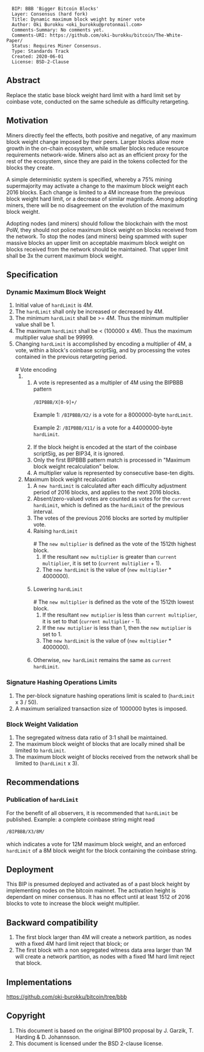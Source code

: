 <pre>
  BIP: BBB 'Bigger Bitcoin Blocks'
  Layer: Consensus (hard fork)
  Title: Dynamic maximum block weight by miner vote
  Author: Oki Burokku <oki_burokku@protonmail.com>
  Comments-Summary: No comments yet.
  Comments-URI: https://github.com/oki-burokku/bitcoin/The-White-Paper/
  Status: Requires Miner Consensus.
  Type: Standards Track
  Created: 2020-06-01
  License: BSD-2-Clause
</pre>

==Abstract==

Replace the static base block weight hard limit with a hard limit set by coinbase vote, conducted on the same schedule as difficulty retargeting.

==Motivation==

Miners directly feel the effects, both positive and negative, of any maximum block weight change imposed by their peers.  Larger blocks allow more growth in the on-chain ecosystem, while smaller blocks reduce resource requirements network-wide.  Miners also act as an efficient proxy for the rest of the ecosystem, since they are paid in the tokens collected for the blocks they create.

A simple deterministic system is specified, whereby a 75% mining supermajority may activate a change to the maximum block weight each 2016 blocks.  Each change is limited to a 4M increase from the previous block weight hard limit, or a decrease of similar magnitude.  Among adopting miners, there will be no disagreement on the evolution of the maximum block weight.

Adopting nodes (and miners) should follow the blockchain with the most PoW, they should not police maximum block weight on blocks received from the network. To stop the nodes (and miners) being spammed with super massive blocks an upper limit on acceptable maximum block weight on blocks received from the network should be maintained. That upper limit shall be 3x the current maximum block weight. 

==Specification==

===Dynamic Maximum Block Weight===
# Initial value of <code>hardLimit</code> is 4M.
# The <code>hardLimit</code> shall only be increased or decreased by 4M.
# The minimum <code>hardLimit</code> shall be >= 4M. Thus the minimum multiplier value shall be 1.
# The maximum <code>hardLimit</code> shall be < (100000 x 4M). Thus the maximum multiplier value shall be 99999.
# Changing <code>hardLimit</code> is accomplished by encoding a multiplier of 4M, a vote, within a block's coinbase scriptSig, and by processing the votes contained in the previous retargeting period.<br /><br />
## Vote encoding
### A vote is represented as a multipler of 4M using the BIPBBB pattern<br /><br /><code>/BIPBBB/X[0-9]+/</code><br /><br />Example 1: <code>/BIPBBB/X2/</code> is a vote for a 8000000-byte <code>hardLimit</code>.<br /><br />Example 2: <code>/BIPBBB/X11/</code> is a vote for a 44000000-byte <code>hardLimit</code>.<br /><br />
### If the block height is encoded at the start of the coinbase scriptSig, as per BIP34, it is ignored.
### Only the first BIPBBB pattern match is processed in "Maximum block weight recalculation" below.
### A multiplier value is represented by consecutive base-ten digits.
## Maximum block weight recalculation
### A <code>new hardLimit</code> is calculated after each difficulty adjustment period of 2016 blocks, and applies to the next 2016 blocks.
### Absent/zero-valued votes are counted as votes for the <code>current hardLimit</code>, which is defined as the <code>hardLimit</code> of the previous interval.
### The votes of the previous 2016 blocks are sorted by multiplier vote.
### Raising <code>hardLimit</code><br /><br />
#### The <code>new multiplier</code> is defined as the vote of the 1512th highest block.
#### If the resultant <code>new multiplier</code> is greater than <code>current multiplier</code>, it is set to (<code>current multiplier</code> + 1).
#### The <code>new hardLimit</code> is the value of (<code>new multiplier</code> * 4000000).<br /><br />
### Lowering <code>hardLimit</code><br /><br />
#### The <code>new multiplier</code> is defined as the vote of the 1512th lowest block.
#### If the resultant <code>new mutiplier</code> is less than <code>current multiplier</code>, it is set to that (<code>current multiplier</code> - 1).
#### If the <code>new mutiplier</code> is less than 1, then the <code>new mutiplier</code> is set to 1.
#### The <code>new hardLimit</code> is the value of (<code>new multiplier</code> * 4000000).<br /><br />
### Otherwise, <code>new hardLimit</code> remains the same as <code>current hardLimit</code>.

===Signature Hashing Operations Limits===
# The per-block signature hashing operations limit is scaled to (<code>hardLimit</code> x 3 / 50).
# A maximum serialized transaction size of 1000000 bytes is imposed.

===Block Weight Validation===
# The segregated witness data ratio of 3:1 shall be maintained.
# The maximum block weight of blocks that are locally mined shall be limited to <code>hardLimit</code>.
# The maximum block weight of blocks received from the network shall be limited to (<code>hardLimit</code> x 3).

==Recommendations==

===Publication of <code>hardLimit</code>===
For the benefit of all observers, it is recommended that <code>hardLimit</code> be published.  Example: a complete coinbase string might read <br /><br /><code>/BIPBBB/X3/8M/</code><br /><br /> which indicates a vote for 12M maximum block weight, and an enforced <code>hardLimit</code> of a 8M block weight for the block containing the coinbase string.

==Deployment==

This BIP is presumed deployed and activated as of a past block height by implementing nodes on the bitcoin mainnet.  The activation height is dependant on miner consensus.  It has no effect until at least 1512 of 2016 blocks to vote to increase the block weight multiplier.

==Backward compatibility==

#The first block larger than 4M will create a network partition, as nodes with a fixed 4M hard limit reject that block; or
#The first block with a non segregated witness data area larger than 1M will create a network partition, as nodes with a fixed 1M hard limit reject that block.

==Implementations==
https://github.com/oki-burokku/bitcoin/tree/bbb</br>

==Copyright==
#This document is based on the original BIP100 proposal by J. Garzik, T. Harding & D. Johannsson.
#This document is licensed under the BSD 2-clause license.

